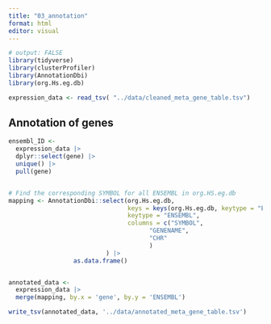 ```yaml
---
title: "03_annotation"
format: html
editor: visual
---
```


```r
# output: FALSE
library(tidyverse)
library(clusterProfiler)
library(AnnotationDbi)
library(org.Hs.eg.db)
```

```r
expression_data <- read_tsv( "../data/cleaned_meta_gene_table.tsv")
```

## Annotation of genes

```r
ensembl_ID <- 
  expression_data |> 
  dplyr::select(gene) |> 
  unique() |> 
  pull(gene)


# Find the corresponding SYMBOL for all ENSEMBL in org.HS.eg.db 
mapping <- AnnotationDbi::select(org.Hs.eg.db, 
                                 keys = keys(org.Hs.eg.db, keytype = "ENSEMBL"),
                                 keytype = "ENSEMBL",
                                 columns = c("SYMBOL",
                                       "GENENAME",
                                       "CHR"
                                       )
                           ) |> 
                  as.data.frame()


annotated_data <- 
  expression_data |> 
  merge(mapping, by.x = 'gene', by.y = 'ENSEMBL')

```

```r
write_tsv(annotated_data, '../data/annotated_meta_gene_table.tsv')
```
